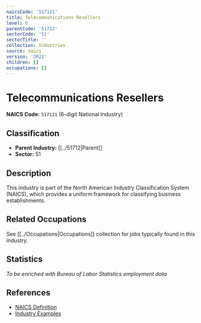 ```yaml
---
naicsCode: '517121'
title: Telecommunications Resellers
level: 6
parentCode: '51712'
sectorCode: '51'
sectorTitle: ''
collection: Industries
source: naics
version: '2022'
children: []
occupations: []
---
```

# Telecommunications Resellers

**NAICS Code:** `517121` (6-digit National Industry)

## Classification

- **Parent Industry:** [[../51712|Parent]]
- **Sector:** 51

## Description

This industry is part of the North American Industry Classification System (NAICS), which provides a uniform framework for classifying business establishments.

## Related Occupations

See [[../Occupations|Occupations]] collection for jobs typically found in this industry.

## Statistics

*To be enriched with Bureau of Labor Statistics employment data*

## References

- [NAICS Definition](https://www.census.gov/naics/)
- [Industry Examples](https://www.census.gov/naics/2022NAICS/)
